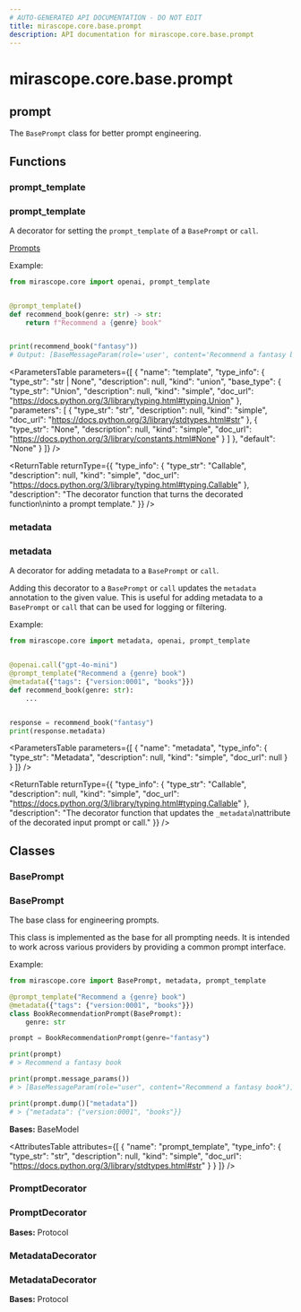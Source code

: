 ```yaml
---
# AUTO-GENERATED API DOCUMENTATION - DO NOT EDIT
title: mirascope.core.base.prompt
description: API documentation for mirascope.core.base.prompt
---
```


# mirascope.core.base.prompt

## <ApiType type="Module" module="mirascope.core.base.prompt" path="core/base/prompt" symbolName="prompt" /> prompt

The `BasePrompt` class for better prompt engineering.

## Functions

### prompt_template

### <ApiType type="Function" module="mirascope.core.base.prompt" path="core/base/prompt" symbolName="prompt_template" /> prompt_template

A decorator for setting the `prompt_template` of a `BasePrompt` or `call`.

<Info title="Usage">

[Prompts](/docs/mirascope/learn/prompts#prompt-templates-messages)

</Info>


Example:

```python
from mirascope.core import openai, prompt_template


@prompt_template()
def recommend_book(genre: str) -> str:
    return f"Recommend a {genre} book"


print(recommend_book("fantasy"))
# Output: [BaseMessageParam(role='user', content='Recommend a fantasy book')]
```

<ParametersTable
  parameters={[
  {
    "name": "template",
    "type_info": {
      "type_str": "str | None",
      "description": null,
      "kind": "union",
      "base_type": {
        "type_str": "Union",
        "description": null,
        "kind": "simple",
        "doc_url": "https://docs.python.org/3/library/typing.html#typing.Union"
      },
      "parameters": [
        {
          "type_str": "str",
          "description": null,
          "kind": "simple",
          "doc_url": "https://docs.python.org/3/library/stdtypes.html#str"
        },
        {
          "type_str": "None",
          "description": null,
          "kind": "simple",
          "doc_url": "https://docs.python.org/3/library/constants.html#None"
        }
      ]
    },
    "default": "None"
  }
]}
/>

<ReturnTable
  returnType={{
  "type_info": {
    "type_str": "Callable",
    "description": null,
    "kind": "simple",
    "doc_url": "https://docs.python.org/3/library/typing.html#typing.Callable"
  },
  "description": "The decorator function that turns the decorated function\ninto a prompt template."
}}
/>


### metadata

### <ApiType type="Function" module="mirascope.core.base.prompt" path="core/base/prompt" symbolName="metadata" /> metadata

A decorator for adding metadata to a `BasePrompt` or `call`.

Adding this decorator to a `BasePrompt` or `call` updates the `metadata` annotation
to the given value. This is useful for adding metadata to a `BasePrompt` or `call`
that can be used for logging or filtering.

Example:

```python
from mirascope.core import metadata, openai, prompt_template


@openai.call("gpt-4o-mini")
@prompt_template("Recommend a {genre} book")
@metadata({"tags": {"version:0001", "books"}})
def recommend_book(genre: str):
    ...


response = recommend_book("fantasy")
print(response.metadata)
```

<ParametersTable
  parameters={[
  {
    "name": "metadata",
    "type_info": {
      "type_str": "Metadata",
      "description": null,
      "kind": "simple",
      "doc_url": null
    }
  }
]}
/>

<ReturnTable
  returnType={{
  "type_info": {
    "type_str": "Callable",
    "description": null,
    "kind": "simple",
    "doc_url": "https://docs.python.org/3/library/typing.html#typing.Callable"
  },
  "description": "The decorator function that updates the `_metadata`\nattribute of the decorated input prompt or call."
}}
/>


## Classes

### BasePrompt

### <ApiType type="Class" module="mirascope.core.base.prompt" path="core/base/prompt" symbolName="BasePrompt" /> BasePrompt

The base class for engineering prompts.

This class is implemented as the base for all prompting needs. It is intended to
work across various providers by providing a common prompt interface.

Example:

```python
from mirascope.core import BasePrompt, metadata, prompt_template

@prompt_template("Recommend a {genre} book")
@metadata({"tags": {"version:0001", "books"}})
class BookRecommendationPrompt(BasePrompt):
    genre: str

prompt = BookRecommendationPrompt(genre="fantasy")

print(prompt)
# > Recommend a fantasy book

print(prompt.message_params())
# > [BaseMessageParam(role="user", content="Recommend a fantasy book")]

print(prompt.dump()["metadata"])
# > {"metadata": {"version:0001", "books"}}
```

**Bases:** BaseModel

<AttributesTable
  attributes={[
  {
    "name": "prompt_template",
    "type_info": {
      "type_str": "str",
      "description": null,
      "kind": "simple",
      "doc_url": "https://docs.python.org/3/library/stdtypes.html#str"
    }
  }
]}
/>


### PromptDecorator

### <ApiType type="Class" module="mirascope.core.base.prompt" path="core/base/prompt" symbolName="PromptDecorator" /> PromptDecorator

**Bases:** Protocol


### MetadataDecorator

### <ApiType type="Class" module="mirascope.core.base.prompt" path="core/base/prompt" symbolName="MetadataDecorator" /> MetadataDecorator

**Bases:** Protocol



